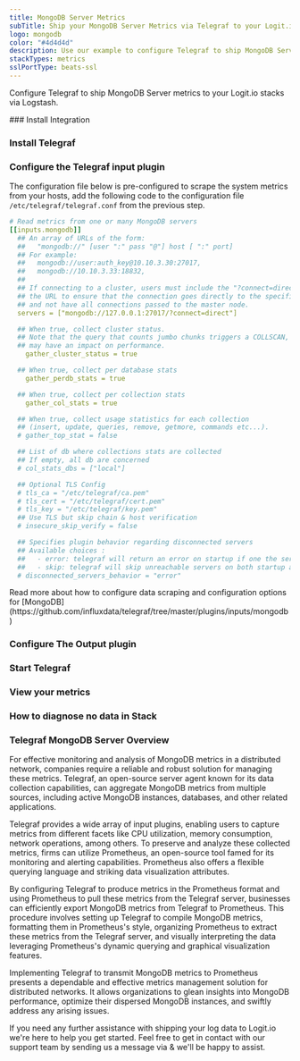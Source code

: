 ```yaml
---
title: MongoDB Server Metrics
subTitle: Ship your MongoDB Server Metrics via Telegraf to your Logit.io Stack
logo: mongodb
color: "#4d4d4d"
description: Use our example to configure Telegraf to ship MongoDB Server metrics to Logit.io. Configure Telegraf to send MongoDB Server metrics to Logstash or Elastic.
stackTypes: metrics
sslPortType: beats-ssl
---
```


Configure Telegraf to ship MongoDB Server metrics to your Logit.io stacks via Logstash.

<Steps>
  ### Install Integration
  <InstallIntegration/>

  ### Install Telegraf

  <InstallTelegraf />

  ### Configure the Telegraf input plugin

  The configuration file below is pre-configured to scrape the system metrics from your hosts, add the following code to the configuration file `/etc/telegraf/telegraf.conf` from the previous step.

  ```yaml copy
  # Read metrics from one or many MongoDB servers
  [[inputs.mongodb]]
    ## An array of URLs of the form:
    ##   "mongodb://" [user ":" pass "@"] host [ ":" port]
    ## For example:
    ##   mongodb://user:auth_key@10.10.3.30:27017,
    ##   mongodb://10.10.3.33:18832,
    ##
    ## If connecting to a cluster, users must include the "?connect=direct" in
    ## the URL to ensure that the connection goes directly to the specified node
    ## and not have all connections passed to the master node.
    servers = ["mongodb://127.0.0.1:27017/?connect=direct"]

    ## When true, collect cluster status.
    ## Note that the query that counts jumbo chunks triggers a COLLSCAN, which
    ## may have an impact on performance.
      gather_cluster_status = true

    ## When true, collect per database stats
      gather_perdb_stats = true

    ## When true, collect per collection stats
      gather_col_stats = true

    ## When true, collect usage statistics for each collection
    ## (insert, update, queries, remove, getmore, commands etc...).
    # gather_top_stat = false

    ## List of db where collections stats are collected
    ## If empty, all db are concerned
    # col_stats_dbs = ["local"]

    ## Optional TLS Config
    # tls_ca = "/etc/telegraf/ca.pem"
    # tls_cert = "/etc/telegraf/cert.pem"
    # tls_key = "/etc/telegraf/key.pem"
    ## Use TLS but skip chain & host verification
    # insecure_skip_verify = false

    ## Specifies plugin behavior regarding disconnected servers
    ## Available choices :
    ##   - error: telegraf will return an error on startup if one the servers is unreachable
    ##   - skip: telegraf will skip unreachable servers on both startup and gather
    # disconnected_servers_behavior = "error"
  ```

  <Callout type="info">
    Read more about how to configure data scraping and configuration options for [MongoDB](https://github.com/influxdata/telegraf/tree/master/plugins/inputs/mongodb)
  </Callout>

  ### Configure The Output plugin

  <TelegrafOutputPlugin />

  ### Start Telegraf

  <StartTelegraf />

  ### View your metrics
  <LaunchStack source="MongoDB_Server_Metrics_via_Telegraf" utmMedium="metrics" utmCampaign="telegraf-MongoDB-metrics" />

  ### How to diagnose no data in Stack

  <DiagnoseNoData />

</Steps>

### Telegraf MongoDB Server Overview

For effective monitoring and analysis of MongoDB metrics in a distributed network, companies require a reliable and robust solution for 
managing these metrics. Telegraf, an open-source server agent known for its data collection capabilities, can aggregate MongoDB metrics from 
multiple sources, including active MongoDB instances, databases, and other related applications.

Telegraf provides a wide array of input plugins, enabling users to capture metrics from different facets like CPU utilization, memory 
consumption, network operations, among others. To preserve and analyze these collected metrics, firms can utilize Prometheus, an open-source 
tool famed for its monitoring and alerting capabilities. Prometheus also offers a flexible querying language and striking data visualization 
attributes.

By configuring Telegraf to produce metrics in the Prometheus format and using Prometheus to pull these metrics from the Telegraf server, 
businesses can efficiently export MongoDB metrics from Telegraf to Prometheus. This procedure involves setting up Telegraf to compile MongoDB 
metrics, formatting them in Prometheus's style, organizing Prometheus to extract these metrics from the Telegraf server, and visually 
interpreting the data leveraging Prometheus's dynamic querying and graphical visualization features.

Implementing Telegraf to transmit MongoDB metrics to Prometheus presents a dependable and effective metrics management solution for distributed 
networks. It allows organizations to glean insights into MongoDB performance, optimize their dispersed MongoDB instances, and swiftly address 
any arising issues.

If you need any further assistance with shipping your log data to Logit.io we're here to help you get started. Feel free to get in contact with 
our support team by sending us a message via <IntercomButton text="live chat" /> & we'll be happy to assist.
